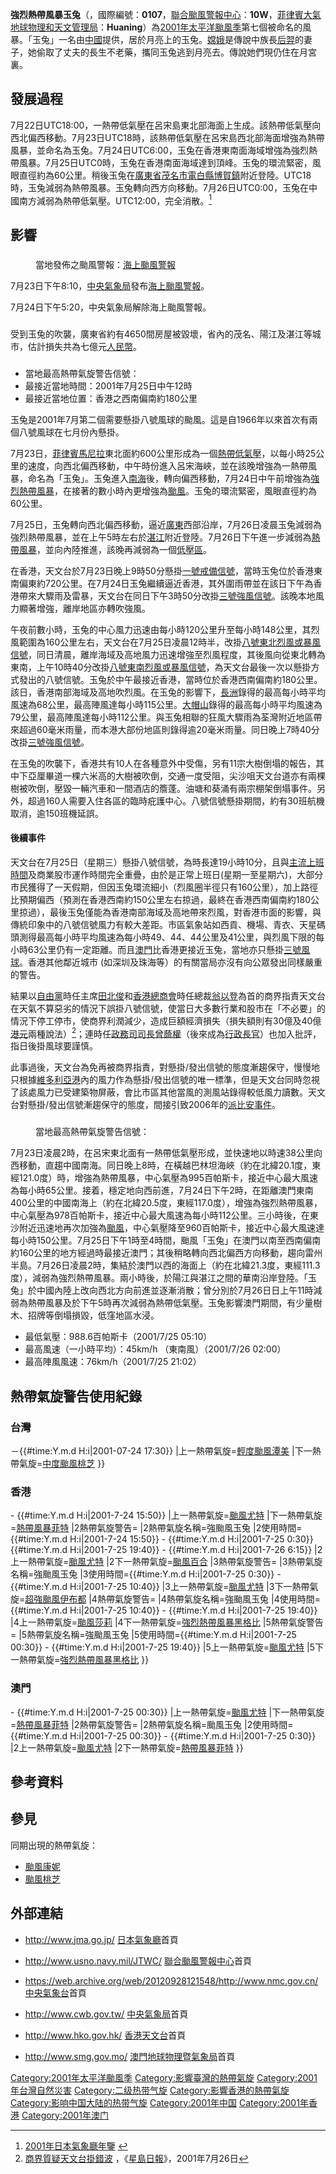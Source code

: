{{NoteTA
|G1=TyphoonNew
|G2=TyphoonOld
|G3=Weather
|G4=CWBTyphoonOld
|T=zh:強烈熱帶風暴玉兔 (2001年); zh-cn:台风玉兔 (2001年); zh-hk:颱風玉兔 (2001年); zh-mo:颱風玉兔 (2001年); zh-tw:中度颱風玉兔 (2001年)
|1=zh:強烈熱帶風暴玉兔; zh-cn:台风玉兔; zh-hk:颱風玉兔; zh-hk:颱風玉兔; zh-tw:中度颱風玉兔
|2=zh:Severe Tropical Storm Yutu; zh-cn:Typhoon Yutu; zh-hk:Typhoon Yutu; zh-mo:Typhoon Yutu; zh-tw:Typhoon Yutu
|skin=typhoon
}}
{{颱風基礎資訊
|颱風名稱               = 強烈熱帶風暴玉兔
|外文名稱               = Severe Tropical Storm Yutu
|外文語言               = 英文
|代表圖像               = Yutu 24 july 2001 0310Z.jpg
|代表圖像名稱            = 強烈熱帶風暴玉兔
|形成日期               = 2001年7月22日
|消散日期               = 2001年7月26日
|十分鐘平均風速JMA       = 55|JMA=knot
|十分鐘平均風速CWB       = 38|CWB=m/s
|十分鐘平均風速KMA       = 30|KMA=m/s
|十分鐘平均風速HKO       = 150
|十分鐘平均風速SMG       = 150
|十分鐘平均風速PAGASA    = 85
|二分鐘平均風速          = 33|NMC=m/s
|一分鐘平均風速          = 85|SSHS=knot<!--JTWC-->
|最低氣壓               = 975<!--JMA-->
|瞬間最大陣風            = 150<!--JMA-->
|財產損失               = {{CHNML}}7億[[人民幣|人民幣]]（2001年）
|死傷人數               = 
|影響地區               = {{PHI}}<br>{{HK}}<br>{{MAC}}<br>{{TWN}}<br>{{CHNML}}
|備註                  = <small>[[菲律賓大氣地球物理和天文管理局|菲律賓大氣地球物理和天文管理局]]在此熱帶氣旋離開其責任範圍之後，沒有再更新其風速資料</small>
|颱風路徑圖             = Yutu 2001 track.png
|風季年份               = 2001
|風季位置               = 太平洋
}}
'''強烈熱帶風暴玉兔'''（{{lang-en|'''Severe Tropical Storm Yutu'''}}，國際編號：'''0107'''，[[聯合颱風警報中心|聯合颱風警報中心]]：'''10W'''，[[菲律賓大氣地球物理和天文管理局|菲律賓大氣地球物理和天文管理局]]：'''Huaning'''）為[[2001年太平洋颱風季|2001年太平洋颱風季]]第七個被命名的風暴。「玉兔」一名由[[中華人民共和國|中國]]提供，居於月亮上的玉兔。[[嫦娥|嫦娥]]是傳說中族長[[羿_(唐堯)|后羿]]的妻子，她偷取了丈夫的長生不老藥，攜同玉兔逃到月亮去。傳說她們現仍住在月宮裏。

==發展過程==
{{phs wikify}}
7月22日UTC18:00，一熱帶低氣壓在呂宋島東北部海面上生成。該熱帶低氣壓向西北偏西移動。7月23日UTC18時，該熱帶低氣壓在呂宋島西北部海面增強為熱帶風暴，並命名為玉兔。7月24日UTC6:00，玉兔在香港東南面海域增強為強烈熱帶風暴。7月25日UTC0時，玉兔在香港南面海域達到頂峰。玉兔的環流緊密，風眼直徑約為60公里。稍後玉兔在[[廣東省|廣東省]][[茂名市|茂名市]][[電白縣|電白縣]][[博賀鎮|博賀鎮]]附近登陸。UTC18時，玉兔減弱為熱帶風暴。玉兔轉向西方向移動。7月26日UTC0:00，玉兔在中國南方減弱為熱帶低氣壓。UTC12:00，完全消散。<ref>[http://www.jma.go.jp/jma/jma-eng/jma-center/rsmc-hp-pub-eg/AnnualReport/2001/Text/Text2001.pdf 2001年日本氣象廳年鑒]  {{webarchive|url=https://www.webcitation.org/6CiBYd8jv?url=http://www.jma.go.jp/jma/jma-eng/jma-center/rsmc-hp-pub-eg/AnnualReport/2001/Text/Text2001.pdf |date=2012-12-06 }}</ref>

==影響==
{{UTC+8}}
==={{TWN}}===
:當地發佈之颱風警報：[[海上颱風警報|海上颱風警報]]
7月23日下午8:10，[[中央氣象局|中央氣象局]]發布[[海上颱風警報|海上颱風警報]]。

7月24日下午5:20，中央氣象局解除海上颱風警報。

==={{CHNML}}===
受到玉兔的吹襲，廣東省約有4650間房屋被毀壞，省內的茂名、陽江及湛江等城市，估計損失共為七億元[[人民幣|人民幣]]。

==={{HK}}===
{{HKTY Wind|10mins|長洲=71|赤鱲角=54|西貢=52|啟德=|青衣=|流浮山=38|打鼓嶺=30|沙田=28|Remark=此圖假設玉免襲港時，天文台已引入8個指定自動氣象站作指標。}}
{{HKTY Wind|hour|長洲=68|赤鱲角=45|西貢=49|啟德=35|青衣=21|流浮山=30|打鼓嶺=23|沙田=23|Remark=此圖假設玉免襲港時，天文台已引入8個指定自動氣象站作指標。}}
*當地最高熱帶氣旋警告信號：{{HKTY|8NE/SE}}
*最接近當地時間：2001年7月25日中午12時
*最接近當地位置：香港之西南偏南約180公里

玉兔是2001年7月第二個需要懸掛八號風球的颱風。這是自1966年以來首次有兩個八號風球在七月份內懸掛。

7月23日，[[菲律賓|菲律賓]][[馬尼拉|馬尼拉]]東北面約600公里形成為一個[[熱帶低氣壓|熱帶低氣壓]]，以每小時25公里的速度，向西北偏西移動，中午時份進入呂宋海峽，並在該晚增強為一熱帶風暴，命名為「玉兔」。玉兔進入[[南海|南海]]後，轉向偏西移動，7月24日中午前增強為[[強烈熱帶風暴|強烈熱帶風暴]]，在接著的數小時內更增強為[[颱風|颱風]]。玉兔的環流緊密，風眼直徑約為60公里。

7月25日，玉兔轉向西北偏西移動，逼近[[廣東|廣東]]西部沿岸，7月26日凌晨玉兔減弱為強烈熱帶風暴，並在上午5時左右於[[湛江|湛江]]附近登陸。7月26日下午進一步減弱為[[熱帶風暴|熱帶風暴]]，並向內陸推進，該晚再減弱為一個[[低壓區|低壓區]]。

在香港，天文台於7月23日晚上9時50分懸掛[[一號戒備信號|一號戒備信號]]，當時玉兔位於香港東南偏東約720公里。在7月24日玉兔繼續逼近香港，其外圍雨帶並在該日下午為香港帶來大驟雨及雷暴，天文台在同日下午3時50分改掛[[三號強風信號|三號強風信號]]。該晚本地風力顯著增強，離岸地區亦轉吹強風。

午夜前數小時，玉兔的中心風力迅速由每小時120公里升至每小時148公里，其烈風範圍為160公里左右，天文台在7月25日凌晨12時半，改掛[[八號東北烈風或暴風信號|八號東北烈風或暴風信號]]，同日清晨，離岸海域及高地風力迅速增強至烈風程度，其後風向從東北轉為東南，上午10時40分改掛[[八號東南烈風或暴風信號|八號東南烈風或暴風信號]]，為天文台最後一次以懸掛方式發出的八號信號。玉兔於中午最接近香港，當時位於香港西南偏南約180公里。該日，香港南部海域及高地吹烈風。在玉兔的影響下，[[長洲_(香港)|長洲]]錄得的最高每小時平均風速為68公里，最高陣風達每小時115公里。[[大帽山|大帽山]]錄得的最高每小時平均風速為79公里，最高陣風達每小時112公里。與玉兔相聯的狂風大驟雨為荃灣附近地區帶來超過60毫米雨量，而本港大部份地區則錄得逾20毫米雨量。同日晚上7時40分改掛[[三號強風信號|三號強風信號]]。

在玉兔的吹襲下，香港共有10人在各種意外中受傷，另有11宗大樹倒塌的報告，其中下亞厘畢道一棵六米高的大樹被吹倒，交通一度受阻，尖沙咀天文台道亦有兩棵樹被吹倒，壓毀一輛汽車和一間酒店的簷蓬。油塘和葵涌有兩宗棚架倒塌事件。另外，超過160人需要入住各區的臨時疪護中心。八號信號懸掛期間，約有30班航機取消，逾150班機延誤。

====後續事件====
天文台在7月25日（星期三）懸掛八號信號，為時長達19小時10分，且與[[朝九晚五|主流上班時間]]及商業股市運作時間完全重疊，由於是正常上班日(星期一至星期六)，大部分市民獲得了一天假期，但因玉兔環流細小（烈風圈半徑只有160公里），加上路徑比預期偏西（預測在香港西南約150公里左右掠過，最終在香港西南偏南約180公里掠過），最後玉兔僅能為香港南部海域及高地帶來烈風，對香港市面的影響，與傳統印象中的八號信號風力有較大差距。市區氣象站如西貢、機場、青衣、天星碼頭測得最高每小時平均風速為每小時49、44、44公里及41公里，與烈風下限的每小時63公里仍有一定距離。而且[[澳門|澳門]]比香港更接近玉兔，當地亦只懸掛[[三號風球_(澳門)|三號風球]]。香港其他鄰近城市 (如深圳及珠海等）的有關當局亦沒有向公眾發出同樣嚴重的警告。

結果以[[自由黨_(香港)|自由黨]]時任主席[[田北俊|田北俊]]和[[香港總商會|香港總商會]]時任總裁[[翁以登|翁以登]]為首的商界指責天文台在天氣不算惡劣的情況下誤掛八號信號，使當日大多數行業和股市在「不必要」的情況下停工停市，使商界利潤減少，造成巨額經濟損失（損失額則有30億及40億[[港元|港元]]兩種說法）<ref>[http://std.stheadline.com/archive/fullstory.asp?andor=or&year1=2001&month1=7&day1=26&year2=2001&month2=7&day2=26&category=all&id=20010726a02&keyword1=&keyword2=  商界質疑天文台掛錯波] {{Wayback|url=http://std.stheadline.com/archive/fullstory.asp?andor=or&year1=2001&month1=7&day1=26&year2=2001&month2=7&day2=26&category=all&id=20010726a02&keyword1=&keyword2= |date=20160304202708 }}，《[[星島日報|星島日報]]》，2001年7月26日</ref>；連時任[[香港特別行政區政務司司長|政務司司長]][[曾蔭權|曾蔭權]]（後來成為[[香港特別行政區行政長官|行政長官]]）也加入批評，指日後掛風球要謹慎。

此事過後，天文台為免再被商界指責，對懸掛/發出信號的態度漸趨保守，慢慢地只根據[[維多利亞港|維多利亞港]]內的風力作為懸掛/發出信號的唯一標準，但是天文台同時忽視了該處風力已受建築物屏蔽，會比市區其他當風的測風站錄得較低風力讀數。天文台對懸掛/發出信號漸趨保守的態度，間接引致2006年的[[颱風派比安_(2006年)|派比安事件]]。

==={{MAC}}===
:當地最高熱帶氣旋警告信號：{{MOTY|3}}
7月23日凌晨2時，在呂宋東北面有一熱帶低氣壓形成，並快速地以時速38公里向西移動，直趨中國南海。同日晚上8時，在橫越巴林坦海峽（約在北緯20.1度，東經121.0度）時，增強為熱帶風暴，中心氣壓為995百帕斯卡，接近中心最大風速為每小時65公里。接着，穩定地向西前進，7月24日下午2時，在距離澳門東南400公里的中國南海上（約在北緯20.5度，東經117.0度），增強為強烈熱帶風暴，中心氣壓為978百帕斯卡，接近中心最大風速為每小時112公里。三小時後，在東沙附近迅速地再次加強為[[颱風|颱風]]，中心氣壓降至960百帕斯卡，接近中心最大風速達每小時150公里。7月25日下午1時至4時間，颱風「玉兔」在澳門以南至西南偏南約160公里的地方經過時最接近澳門；其後稍略轉向西北偏西方向移動，趨向雷州半島。7月26日凌晨2時，集結於澳門以西的海面上（約在北緯21.3度，東經111.3度），減弱為強烈熱帶風暴。兩小時後，於陽江與湛江之間的華南沿岸登陸。「玉兔」於中國內陸上改向西北方向前進並逐漸消散；曾分別於7月26日日上午11時減弱為熱帶風暴及於下午5時再次減弱為熱帶低氣壓。玉兔影響澳門期間，有少量樹木、招牌等倒塌損毀，低窪地區水浸。

*最低氣壓：988.6百帕斯卡（2001/7/25 05:10）
*最高風速（一小時平均）：45km/h （東南風）（2001/7/26 02:00）
*最高陣風風速：76km/h（2001/7/25 21:02）

==熱帶氣旋警告使用紀錄==
===台灣===
{{熱帶氣旋警告使用紀錄
|氣象台=[[交通部中央氣象局|交通部中央氣象局]]
|警告系統=[[中央氣象局颱風警報|颱風警報]]
|熱帶氣旋警告=[[海上颱風警報|海上颱風警報]]
|使用時間={{#time:Y.m.d H:i|2001-07-23 20:10}}－{{#time:Y.m.d H:i|2001-07-24 17:30}}
|上一熱帶氣旋=[[熱帶風暴潭美_(2001年)|輕度颱風潭美]]
|下一熱帶氣旋=[[颱風桃芝_(2001年)|中度颱風桃芝]]
}}

===香港===
{{熱帶氣旋警告使用記錄
|氣象台={{flagicon|Hong Kong}}[[香港天文台|香港天文台]]
|警告系統=[[香港熱帶氣旋警告信號|熱帶氣旋警告信號]]
|熱帶氣旋警告={{HKTY|1}}
|熱帶氣旋名稱=強颱風玉兔
|使用時間={{#time:Y.m.d H:i|2001-7-23 21:50}} - {{#time:Y.m.d H:i|2001-7-24 15:50}}
|上一熱帶氣旋=[[強烈熱帶風暴尤特_(2001年)|颱風尤特]]
|下一熱帶氣旋=[[熱帶風暴菲特_(2001年)|熱帶風暴菲特]]
|2熱帶氣旋警告={{HKTY|3}}
|2熱帶氣旋名稱=強颱風玉兔
|2使用時間={{#time:Y.m.d H:i|2001-7-24 15:50}} - {{#time:Y.m.d H:i|2001-7-25 0:30}}<br>{{#time:Y.m.d H:i|2001-7-25 19:40}} - {{#time:Y.m.d H:i|2001-7-26 6:15}}
|2上一熱帶氣旋=[[強烈熱帶風暴尤特_(2001年)|颱風尤特]]
|2下一熱帶氣旋=[[颱風百合_(2001年)|颱風百合]]
|3熱帶氣旋警告={{HKTY|8NE}}
|3熱帶氣旋名稱=強颱風玉兔
|3使用時間={{#time:Y.m.d H:i|2001-7-25 0:30}} -  {{#time:Y.m.d H:i|2001-7-25 10:40}}
|3上一熱帶氣旋=[[強烈熱帶風暴尤特_(2001年)|颱風尤特]]
|3下一熱帶氣旋=[[颱風伊布都|超強颱風伊布都]]
|4熱帶氣旋警告={{HKTY|8SE}}
|4熱帶氣旋名稱=強颱風玉兔
|4使用時間={{#time:Y.m.d H:i|2001-7-25 10:40}} -  {{#time:Y.m.d H:i|2001-7-25 19:40}}
|4上一熱帶氣旋=[[颱風莎莉_(1996年)|颱風莎莉]]
|4下一熱帶氣旋=[[熱帶風暴黑格比_(2002年)|強烈熱帶風暴黑格比]]
|5熱帶氣旋警告={{HKTY|8}}
|5熱帶氣旋名稱=強颱風玉兔
|5使用時間={{#time:Y.m.d H:i|2001-7-25 00:30}} -  {{#time:Y.m.d H:i|2001-7-25 19:40}}
|5上一熱帶氣旋=[[強烈熱帶風暴尤特_(2001年)|颱風尤特]]
|5下一熱帶氣旋=[[熱帶風暴黑格比_(2002年)|強烈熱帶風暴黑格比]]
}}

===澳門===
{{熱帶氣旋警告使用記錄
|氣象台={{flagicon|Macau}}[[澳門氣象局|澳門氣象局]]
|警告系統=[[熱帶氣旋信號|熱帶氣旋信號]]
|熱帶氣旋警告={{MOTY|1}}
|熱帶氣旋名稱=颱風玉兔
|使用時間={{#time:Y.m.d H:i|2001-7-24 00:30}} - {{#time:Y.m.d H:i|2001-7-25 00:30}}
|上一熱帶氣旋=[[強烈熱帶風暴尤特_(2001年)|颱風尤特]]
|下一熱帶氣旋=[[熱帶風暴菲特_(2001年)|熱帶風暴菲特]]
|2熱帶氣旋警告={{MOTY|3}}
|2熱帶氣旋名稱=颱風玉兔
|2使用時間={{#time:Y.m.d H:i|2001-7-25 00:30}} - {{#time:Y.m.d H:i|2001-7-25 0:30}}
|2上一熱帶氣旋=[[強烈熱帶風暴尤特_(2001年)|颱風尤特]]
|2下一熱帶氣旋=[[熱帶風暴菲特_(2001年)|熱帶風暴菲特]]
}}

==參考資料==
{{reflist|2}}

==參見==
{{Commons category|Severe Tropical Storm Yutu (2001)}}
同期出現的熱帶氣旋：
*[[颱風康妮_(2001年)|颱風康妮]]
*[[颱風桃芝_(2001年)|颱風桃芝]]

==外部連結==
*{{ja}}http://www.jma.go.jp/ {{Wayback|url=http://www.jma.go.jp/ |date=20061107170045 }} [[日本氣象廳|日本氣象廳]]首頁
*{{en}}http://www.usno.navy.mil/JTWC/ {{Wayback|url=http://www.usno.navy.mil/JTWC/ |date=20150809201922 }} [[聯合颱風警報中心|聯合颱風警報中心]]首頁
*{{zh-cn}}https://web.archive.org/web/20120928121548/http://www.nmc.gov.cn/ [[中央氣象台|中央氣象台]]首頁
*{{zh-tw}}http://www.cwb.gov.tw/ {{Wayback|url=http://www.cwb.gov.tw/ |date=20181025071210 }} [[中央氣象局|中央氣象局]]首頁
*{{zh-hk}}http://www.hko.gov.hk/ {{Wayback|url=http://www.hko.gov.hk/ |date=20110224003313 }} [[香港天文台|香港天文台]]首頁
*{{zh-hk}}http://www.smg.gov.mo/ {{Wayback|url=http://www.smg.gov.mo/ |date=20140517030343 }} [[澳門地球物理暨氣象局|澳門地球物理暨氣象局]]首頁

{{2001 Pacific typhoon season buttons}}
{{香港颱風}}{{台灣颱風}}

[[Category:2001年太平洋颱風季|Category:2001年太平洋颱風季]]
[[Category:影響臺灣的熱帶氣旋|Category:影響臺灣的熱帶氣旋]]
[[Category:2001年台灣自然災害|Category:2001年台灣自然災害]]
[[Category:二级热带气旋|Category:二级热带气旋]]
[[Category:影響香港的熱帶氣旋|Category:影響香港的熱帶氣旋]]
[[Category:影响中国大陆的热带气旋|Category:影响中国大陆的热带气旋]]
[[Category:2001年中国|Category:2001年中国]]
[[Category:2001年香港|Category:2001年香港]]
[[Category:2001年澳门|Category:2001年澳门]]
